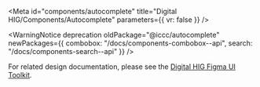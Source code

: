 
<Meta
  id="components/autocomplete"
  title="Digital HIG/Components/Autocomplete"
  parameters={{ vr: false }}
/>

<ComponentTitle name="Autocomplete" />

<WarningNotice
  deprecation
  oldPackage="@iccc/autocomplete"
  newPackages={{
    combobox: "/docs/components-combobox--api",
    search: "/docs/components-search--api"
  }}
/>

For related design documentation, please see the [Digital HIG Figma UI Toolkit](https://www.figma.com/file/NpV47EII6zCxkpPoChejg0/%E2%9D%96-iccc-UI-toolkit?node-id=32968-473266&t=2bdnd7M1Kxc3ilSW-0).
